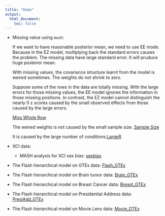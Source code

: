 ```yaml
---
title: "Home"
output:
  html_document:
    toc: false
---
```

* Missing value using `mash`:
    
    If we want to have reasonable posterior mean, we need to use EE mode. Because in the EZ model, multiplying back the standard errors causes the problem. The missing data have large standard error. It will pruduce huge posteiror mean.
    
    With missing values, the covariance structure learnt from the model is weired sometimes. The weights do not shrink to zero.
    
    Suppose some of the rows in the data are totally missing. With the large errors for those missing values, the EE model ignores the information in those missing positions. In contrast, the EZ model cannot distinguish the nearly 0 z scores caused by the small observed effects from those caused by the large errors.
    
    [Miss Whole Row](mash_missing_whole_row.html)
    
    The weired weights is not caused by the small sample size. [Sample Size](mash_missing_samplesize.html)
    
    It is caused by the large number of conditions.[LargeR](mash_largeR.html)
    
* XCI data:
    + MASH analysis for XCI sex bias: [sexbias](sexbias_Table2.html)

* The Flash hierarchical model on GTEx data: [Flash_GTEx](Flash_GTEx.html)
* The Flash hierarchical model on Brain tumor data: [Brain_GTEx](Flash_Brain.html)
* The Flash hierarchical model on Breast Cancer data: [Breast_GTEx](Flash_Breast.html)
* The Flash hierarchical model on Presidential Address data: [PresiAdd_GTEx](Flash_PresiAdd.html)
* The Flash hierarchical model on Movie Lens data: [Movie_GTEx](Flash_Movie.html)
